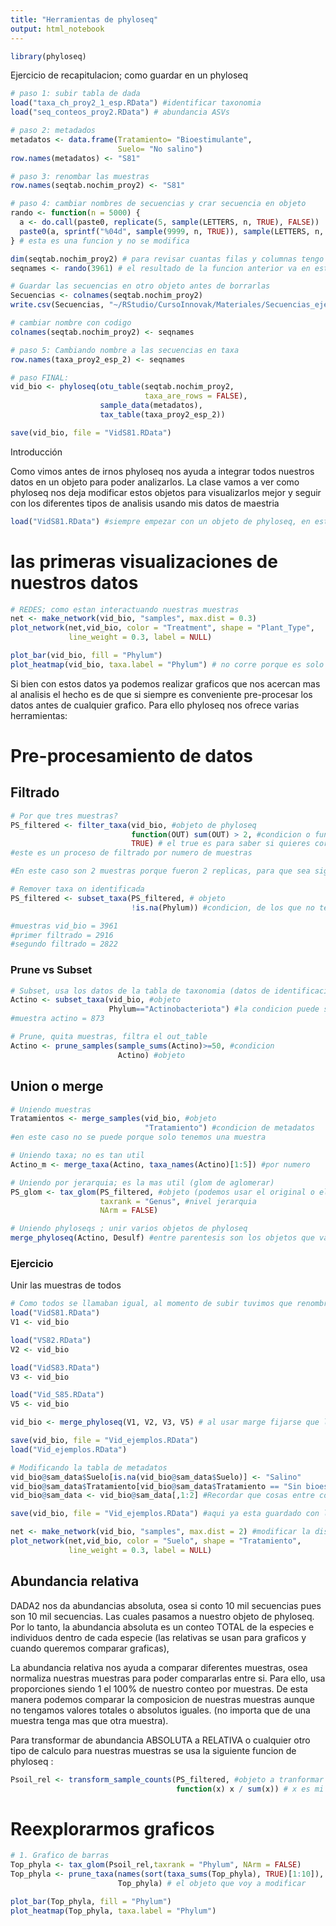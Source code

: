```yaml
---
title: "Herramientas de phyloseq"
output: html_notebook
---
```


```r
library(phyloseq)

```


Ejercicio de recapitulacion; como guardar en un phyloseq

```r
# paso 1: subir tabla de dada
load("taxa_ch_proy2_1_esp.RData") #identificar taxonomia 
load("seq_conteos_proy2.RData") # abundancia ASVs

# paso 2: metadados 
metadatos <- data.frame(Tratamiento= "Bioestimulante",
                        Suelo= "No salino")
row.names(metadatos) <- "S81"

# paso 3: renombar las muestras 
row.names(seqtab.nochim_proy2) <- "S81"

# paso 4: cambiar nombres de secuencias y crar secuencia en objeto
rando <- function(n = 5000) {
  a <- do.call(paste0, replicate(5, sample(LETTERS, n, TRUE), FALSE))
  paste0(a, sprintf("%04d", sample(9999, n, TRUE)), sample(LETTERS, n, TRUE))
} # esta es una funcion y no se modifica 

dim(seqtab.nochim_proy2) # para revisar cuantas filas y columnas tengo en mi tabla, en parentesis va como se llama nuestra tabla 
seqnames <- rando(3961) # el resultado de la funcion anterior va en este parentesis, se encuentra en corchetes en el ambiente 

# Guardar las secuencias en otro objeto antes de borrarlas 
Secuencias <- colnames(seqtab.nochim_proy2)
write.csv(Secuencias, "~/RStudio/CursoInnovak/Materiales/Secuencias_ejercicio_phyloseq.csv")

# cambiar nombre con codigo
colnames(seqtab.nochim_proy2) <- seqnames

# paso 5: Cambiando nombre a las secuencias en taxa
row.names(taxa_proy2_esp_2) <- seqnames

# paso FINAL: 
vid_bio <- phyloseq(otu_table(seqtab.nochim_proy2,
                              taxa_are_rows = FALSE),
                    sample_data(metadatos),
                    tax_table(taxa_proy2_esp_2))

save(vid_bio, file = "VidS81.RData")

```

Introducción 

Como vimos antes de irnos phyloseq nos ayuda a integrar todos nuestros datos en un objeto para poder analizarlos. La clase vamos a ver como phyloseq nos deja modificar estos objetos para visualizarlos mejor y seguir con los diferentes tipos de analisis usando mis datos de maestria 

```r
load("VidS81.RData") #siempre empezar con un objeto de phyloseq, en este caso ya no corro este codigo proque ya lo tengo en el ambiente (mi archivo se llama VidS81.RData pero en el ambiente le escribimos vid_bio)
```

# las primeras visualizaciones de nuestros datos 

```r
# REDES; como estan interactuando nuestras muestras
net <- make_network(vid_bio, "samples", max.dist = 0.3)
plot_network(net,vid_bio, color = "Treatment", shape = "Plant_Type",
             line_weight = 0.3, label = NULL)

plot_bar(vid_bio, fill = "Phylum")
plot_heatmap(vid_bio, taxa.label = "Phylum") # no corre porque es solo una muestra
```
Si bien con estos datos ya podemos realizar graficos que nos acercan mas al analisis el hecho es de que si siempre es conveniente pre-procesar los datos antes de cualquier grafico. Para ello phyloseq nos ofrece varias herramientas: 

# Pre-procesamiento de datos

## Filtrado

```r
# Por que tres muestras? 
PS_filtered <- filter_taxa(vid_bio, #objeto de phyloseq
                           function(OUT) sum(OUT) > 2, #condicion o funcion 
                           TRUE) # el true es para saber si quieres cortar o no y crear un nuevo objeto, siempre dejarlo en TRUE
#este es un proceso de filtrado por numero de muestras

#En este caso son 2 muestras porque fueron 2 replicas, para que sea significativo y no por obra de Dios

# Remover taxa on identificada
PS_filtered <- subset_taxa(PS_filtered, # objeto
                           !is.na(Phylum)) #condicion, de los que no tengan nada en phylum me los vas a quitar; es lo que le estamos diciendo en este codigo

#muestras vid_bio = 3961
#primer filtrado = 2916
#segundo filtrado = 2822
```

### Prune vs Subset

```r
# Subset, usa los datos de la tabla de taxonomia (datos de identificacion), quito phylum porque filtra tax_table
Actino <- subset_taxa(vid_bio, #objeto
                      Phylum=="Actinobacteriota") #la condicion puede ser cualquier categoria/nivel de la jerarquia taxonomica por ejemplo genero,etc
#muestra actino = 873

# Prune, quita muestras, filtra el out_table
Actino <- prune_samples(sample_sums(Actino)>=50, #condicion
                        Actino) #objeto

```

## Union o merge

```r
# Uniendo muestras 
Tratamientos <- merge_samples(vid_bio, #objeto
                              "Tratamiento") #condicion de metadatos
#en este caso no se puede porque solo tenemos una muestra 

# Uniendo taxa; no es tan util
Actino_m <- merge_taxa(Actino, taxa_names(Actino)[1:5]) #por numero

# Uniendo por jerarquia; es la mas util (glom de aglomerar)
PS_glom <- tax_glom(PS_filtered, #objeto (podemos usar el original o el filtrado)
                    taxrank = "Genus", #nivel jerarquia
                    NArm = FALSE)

# Uniendo phyloseqs ; unir varios objetos de phyloseq
merge_phyloseq(Actino, Desulf) #entre parentesis son los objetos que vamos a unir 
```


### Ejercicio

Unir las muestras de todos 
```r
# Como todos se llamaban igual, al momento de subir tuvimos que renombrarlas antes de subir la siguiente
load("VidS81.RData")
V1 <- vid_bio

load("VS82.RData")
V2 <- vid_bio

load("VidS83.RData")
V3 <- vid_bio

load("Vid_S85.RData")
V5 <- vid_bio

vid_bio <- merge_phyloseq(V1, V2, V3, V5) # al usar marge fijarse que los metadatos coincidan 

save(vid_bio, file = "Vid_ejemplos.RData")
load("Vid_ejemplos.RData")

# Modificando la tabla de metadatos 
vid_bio@sam_data$Suelo[is.na(vid_bio@sam_data$Suelo)] <- "Salino"
vid_bio@sam_data$Tratamiento[vid_bio@sam_data$Tratamiento == "Sin bioestimulante"] <- "Control" # esto es para modificar si tuvimos un error de dedo al escribir algo, en este caso le estamos diciendod que en el objeto vid_bio en la seccion del tratamiento cambiamte (por eso son ==) el sin bioestumulante a control 
vid_bio@sam_data <- vid_bio@sam_data[,1:2] #Recordar que cosas entre corchetes [] la coma nos dice si son filas o columnas "[filas,columnas"]

save(vid_bio, file = "Vid_ejemplos.RData") #aqui ya esta guardado con las modificaciones de los errores que tuvimos 
```

```r

net <- make_network(vid_bio, "samples", max.dist = 2) #modificar la distancia cuando no hayy conexiones, en este caso se cambio el max.dist porque las muestras estan muy separadas 
plot_network(net,vid_bio, color = "Suelo", shape = "Tratamiento",
             line_weight = 0.3, label = NULL)


```

## Abundancia relativa

DADA2 nos da abundancias absoluta, osea si conto 10 mil secuencias pues son 10 mil secuencias. Las cuales pasamos a nuestro objeto de phyloseq.
Por lo tanto, la abundancia absoluta es un conteo TOTAL de la especies e individuos dentro de cada especie (las relativas se usan para graficos y cuando queremos comparar graficas), 

La abundancia relativa nos ayuda a comparar diferentes muestras, osea normaliza nuestras muestras para poder compararlas entre si. Para ello, usa proporciones siendo 1 el 100% de nuestro conteo por muestras. De esta manera podemos comparar la composicion de nuestras muestras aunque no tengamos valores totales o absolutos iguales. (no importa que de una muestra tenga mas que otra muestra).

Para transformar de abundancia ABSOLUTA a RELATIVA o cualquier otro tipo de calculo para nuestras muestras se usa la siguiente funcion de phyloseq : 

```r
Psoil_rel <- transform_sample_counts(PS_filtered, #objeto a tranformar
                                     function(x) x / sum(x)) # x es mi conteo
```

# Reexplorarmos graficos 

```r
# 1. Grafico de barras
Top_phyla <- tax_glom(Psoil_rel,taxrank = "Phylum", NArm = FALSE)
Top_phyla <- prune_taxa(names(sort(taxa_sums(Top_phyla), TRUE)[1:10]),
                        Top_phyla) # el objeto que voy a modificar 

plot_bar(Top_phyla, fill = "Phylum")
plot_heatmap(Top_phyla, taxa.label = "Phylum")
```

